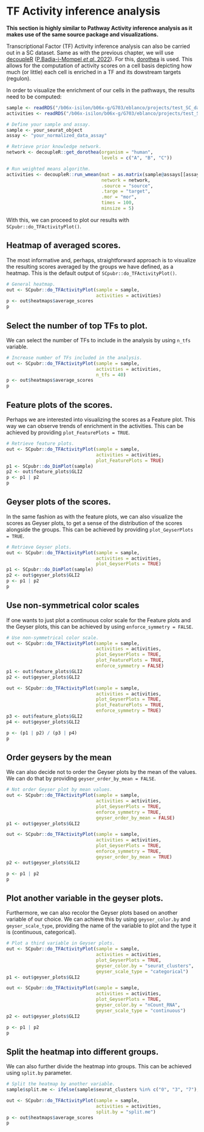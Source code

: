 # TF Activity inference analysis

**This section is highly similar to Pathway Activity inference analysis as it makes use of the same source package and visualizations.**

Transcriptional Factor (TF) Activity inference analysis can also be carried out in a SC dataset. Same as with the previous chapter, we will use [decoupleR](https://github.com/saezlab/decoupleR) ([P.Badia-i-Mompel *et al*. 2022](https://academic.oup.com/bioinformaticsadvances/article/2/1/vbac016/6544613?login=true)). For this, [dorothea](https://github.com/saezlab/dorothea/) is used. This allows for the computation of activity scores on a cell basis depicting how much (or little) each cell is enriched in a TF and its dowstream targets (regulon).

In order to visualize the enrichment of our cells in the pathways, the results need to be computed:

```r
sample <- readRDS("/b06x-isilon/b06x-g/G703/eblanco/projects/test_SC_datasets/sc_dataset.rds")
activities <- readRDS("/b06x-isilon/b06x-g/G703/eblanco/projects/test_SC_datasets/dorothea_scores_decoupleR.rds")
```

```r
# Define your sample and assay.
sample <- your_seurat_object
assay <- "your_normalized_data_assay"

# Retrieve prior knowledge network.
network <- decoupleR::get_dorothea(organism = "human",
                                   levels = c("A", "B", "C"))

# Run weighted means algorithm.
activities <- decoupleR::run_wmean(mat = as.matrix(sample@assays[[assay]]@data),
                                   network = network,
                                   .source = "source",
                                   .targe = "target",
                                   .mor = "mor",
                                   times = 100,
                                   minsize = 5)
```

With this, we can proceed to plot our results with `SCpubr::do_TFActivityPlot()`.

## Heatmap of averaged scores.

The most informative and, perhaps, straightforward approach is to visualize the resulting scores averaged by the groups we have defined, as a heatmap. This is the default output of `SCpubr::do_TFActivityPlot()`.

```r
# General heatmap.
out <- SCpubr::do_TFActivityPlot(sample = sample,
                                 activities = activities)
p <- out$heatmaps$average_scores
p
```

## Select the number of top TFs to plot.

We can select the number of TFs to include in the analysis by using `n_tfs` variable.

```r
# Increase number of TFs included in the analysis.
out <- SCpubr::do_TFActivityPlot(sample = sample,
                                 activities = activities,
                                 n_tfs = 40)
p <- out$heatmaps$average_scores
p
```

## Feature plots of the scores.

Perhaps we are interested into visualizing the scores as a Feature plot. This way we can observe trends of enrichment in the activities. This can be achieved by providing `plot_FeaturePlots = TRUE`.

```r
# Retrieve feature plots.
out <- SCpubr::do_TFActivityPlot(sample = sample,
                                 activities = activities,
                                 plot_FeaturePlots = TRUE)
p1 <- SCpubr::do_DimPlot(sample)
p2 <- out$feature_plots$GLI2
p <- p1 | p2
p
```

## Geyser plots of the scores.

In the same fashion as with the feature plots, we can also visualize the scores as Geyser plots, to get a sense of the distribution of the scores alongside the groups. This can be achieved by providing `plot_GeyserPlots = TRUE`.

```r
# Retrieve Geyser plots.
out <- SCpubr::do_TFActivityPlot(sample = sample,
                                 activities = activities,
                                 plot_GeyserPlots = TRUE)
p1 <- SCpubr::do_DimPlot(sample)
p2 <- out$geyser_plots$GLI2
p <- p1 | p2
p
```

## Use non-symmetrical color scales

If one wants to just plot a continuous color scale for the Feature plots and the Geyser plots, this can be achieved by using `enforce_symmetry = FALSE`.

```r
# Use non-symmetrical color scale.
out <- SCpubr::do_TFActivityPlot(sample = sample,
                                 activities = activities,
                                 plot_GeyserPlots = TRUE,
                                 plot_FeaturePlots = TRUE,
                                 enforce_symmetry = FALSE)
p1 <- out$feature_plots$GLI2
p2 <- out$geyser_plots$GLI2

out <- SCpubr::do_TFActivityPlot(sample = sample,
                                 activities = activities,
                                 plot_GeyserPlots = TRUE,
                                 plot_FeaturePlots = TRUE,
                                 enforce_symmetry = TRUE)
p3 <- out$feature_plots$GLI2
p4 <- out$geyser_plots$GLI2

p <- (p1 | p2) / (p3 | p4)
p
```

## Order geysers by the mean

We can also decide not to order the Geyser plots by the mean of the values. We can do that by providing `geyser_order_by_mean = FALSE`.

```r
# Not order Geyser plot by mean values.
out <- SCpubr::do_TFActivityPlot(sample = sample,
                                 activities = activities,
                                 plot_GeyserPlots = TRUE,
                                 enforce_symmetry = TRUE,
                                 geyser_order_by_mean = FALSE)
p1 <- out$geyser_plots$GLI2

out <- SCpubr::do_TFActivityPlot(sample = sample,
                                 activities = activities,
                                 plot_GeyserPlots = TRUE,
                                 enforce_symmetry = TRUE,
                                 geyser_order_by_mean = TRUE)
p2 <- out$geyser_plots$GLI2

p <- p1 | p2
p
```

## Plot another variable in the geyser plots.

Furthermore, we can also recolor the Geyser plots based on another variable of our choice. We can achieve this by using `geyser_color.by` and `geyser_scale_type`, providing the name of the variable to plot and the type it is (continuous, categorical).

```r
# Plot a third variable in Geyser plots.
out <- SCpubr::do_TFActivityPlot(sample = sample,
                                 activities = activities,
                                 plot_GeyserPlots = TRUE,
                                 geyser_color.by = "seurat_clusters",
                                 geyser_scale_type = "categorical")
p1 <- out$geyser_plots$GLI2

out <- SCpubr::do_TFActivityPlot(sample = sample,
                                 activities = activities,
                                 plot_GeyserPlots = TRUE,
                                 geyser_color.by = "nCount_RNA",
                                 geyser_scale_type = "continuous")
p2 <- out$geyser_plots$GLI2

p <- p1 | p2
p
```

## Split the heatmap into different groups.

We can also further divide the heatmap into groups. This can be achieved using `split.by` parameter.

```r
# Split the heatmap by another variable.
sample$split.me <- ifelse(sample$seurat_clusters %in% c("0", "3", "7"), "Group A","Group B")

out <- SCpubr::do_TFActivityPlot(sample = sample,
                                 activities = activities,
                                 split.by = "split.me")
p <- out$heatmaps$average_scores
p
```
